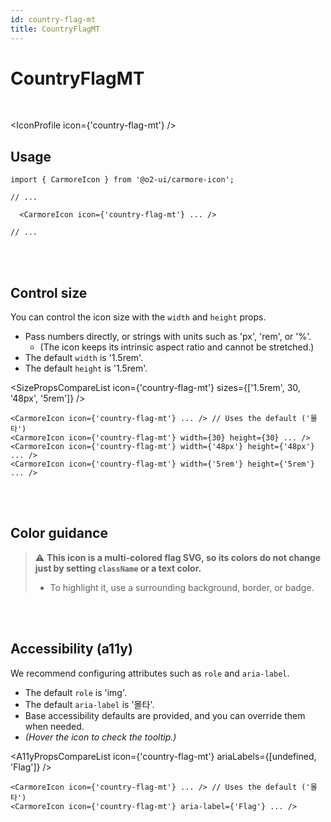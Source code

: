 ```yaml
---
id: country-flag-mt
title: CountryFlagMT
---
```




# CountryFlagMT

<br />

<IconProfile icon={'country-flag-mt'} />

## Usage

```tsx
import { CarmoreIcon } from '@o2-ui/carmore-icon';

// ...

  <CarmoreIcon icon={'country-flag-mt'} ... />

// ...
```

<br />
<br />

## Control size

You can control the icon size with the `width` and `height` props.

- Pass numbers directly, or strings with units such as 'px', 'rem', or '%'.
  - (The icon keeps its intrinsic aspect ratio and cannot be stretched.)
- The default `width` is '1.5rem'.
- The default `height` is '1.5rem'.

<SizePropsCompareList icon={'country-flag-mt'} sizes={['1.5rem', 30, '48px', '5rem']} />

```tsx
<CarmoreIcon icon={'country-flag-mt'} ... /> // Uses the default ('몰타')
<CarmoreIcon icon={'country-flag-mt'} width={30} height={30} ... />
<CarmoreIcon icon={'country-flag-mt'} width={'48px'} height={'48px'} ... />
<CarmoreIcon icon={'country-flag-mt'} width={'5rem'} height={'5rem'} ... />
```

<br />
<br />

## Color guidance

> ⚠️ <b>This icon is a multi-colored flag SVG, so its colors do not change just by setting `className` or a text color.</b>
>
> - To highlight it, use a surrounding background, border, or badge.

<br />
<br />

## Accessibility (a11y)

We recommend configuring attributes such as `role` and `aria-label`.

- The default `role` is 'img'.
- The default `aria-label` is '몰타'.
- Base accessibility defaults are provided, and you can override them when needed.
- _(Hover the icon to check the tooltip.)_

<A11yPropsCompareList icon={'country-flag-mt'} ariaLabels={[undefined, 'Flag']} />

```tsx
<CarmoreIcon icon={'country-flag-mt'} ... /> // Uses the default ('몰타')
<CarmoreIcon icon={'country-flag-mt'} aria-label={'Flag'} ... />
```
